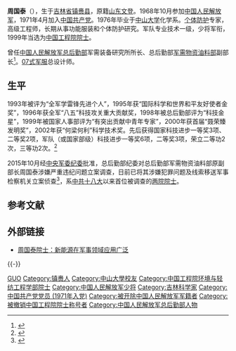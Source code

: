{{军人
|name = 周国泰
|image name = 
|width = 
|job = [[中央军委后勤保障部军需能源局|中国人民解放军总后勤部军需物资油料部]]副部长
|period = 
|birthname = 
|other_names = 
|foreign_names =
|english_names =
|Sex = 男
|date of birth = 1949年8月30日
|place of birth = {{PRC}}[[吉林省|吉林省]][[镇赉县|镇赉县]]
|date of death = 
|place of death = 
|nationality = {{PRC}}
|residence = [[北京市|北京市]]
|force = 
* [[中国人民武装警察部队|中国人民武装警察部队]]
* [[中国人民解放军|中国人民解放军]]
|weight = 
|party = {{CPC}}
|rank = [[File:PLA_Major_General.svg|15px]][[中国人民解放军少将|中国人民解放军少将]]
|spouse = 
|relatives = 
|educate =
|past = 
|work =
|award = 
|rankrecord = 
}}
'''周国泰'''（{{bd|1949年|8月30日|catIdx=M}}），生于[[吉林省|吉林省]][[镇赉县|镇赉县]]，原籍[[山东省|山东]][[文登区|文登]]。1968年10月参加[[中国人民解放军|中国人民解放军]]，1971年4月加入[[中国共产党|中国共产党]]。1976年毕业于[[中山大学|中山大学]]化学系。[[个体防护|个体防护]]专家，高级工程师，长期从事功能服装和个体防护研究。军队专业技术一级，少将军衔，1999年当选为[[中国工程院|中国工程院]][[中国工程院院士|院士]]。

曾任[[中国人民解放军总后勤部|中国人民解放军总后勤部]]军需装备研究所所长、总后勤部[[中央军委后勤保障部军需能源局|军需物资油料部]]副部长<ref>{{cite web|title=周国泰|url=http://www.cae.cn/cae/jsp/jump.jsp?oid=20111231115314468274272|publisher=中国工程院|archiveurl=https://web.archive.org/web/20170710035332/http://www.cae.cn/cae/jsp/jump.jsp?oid=20111231115314468274272|archivedate=2017-07-10|dead-url=no|access-date=2015-08-19}}</ref>。[[中国人民解放军07式军服|07式军服]]总设计师。

== 生平 ==
1993年被评为“全军学雷锋先进个人”，1995年获“国际科学和世界和平友好使者金奖”，1996年获全军“八五”科技攻关重大贡献奖，1998年被总后勤部评为“科技金星”，1999年被国家人事部评为“有突出贡献中青年专家”，2000年获首届“聂荣臻发明奖”，2002年获“何梁何利”科学技术奖。先后获得国家科技进步一等奖3项、二等奖2项，军队（或国家部级）科技进步一等奖6项，二等奖3项，荣立二等功2次，三等功2次。<ref>{{cite news|title=总后勤部周国泰被调查 被称"中国防弹衣之父"|url=http://news.163.com/15/1021/12/B6EUBKQU0001124J.html|accessdate=2015-10-21|newspaper=网易新闻|archive-url=https://web.archive.org/web/20151021151119/http://news.163.com/15/1021/12/B6EUBKQU0001124J.html|archive-date=2015-10-21|dead-url=yes}}</ref>

2015年10月经[[中央军事委员会纪律检查委员会|中央军委纪委]]批准，总后勤部纪委对总后勤部军需物资油料部原副部长周国泰涉嫌严重违纪问题立案调查，日前已将其涉嫌犯罪问题及线索移送军事检察机关立案侦查<ref>{{Cite web|title=周国泰被立案侦查 军中反腐打落“院士少将”|url=http://www.chinanews.com/gn/2015/10-21/7581570.shtml|accessdate=2015-10-21|publisher=中国新闻网|archiveurl=https://web.archive.org/web/20201015212107/http://www.chinanews.com/gn/2015/10-21/7581570.shtml|archivedate=2020-10-15|dead-url=no}}</ref>，系[[中国共产党第十八次全国代表大会|中共十八大]]以来首位被调查的[[中华人民共和国两院院士制度|两院院士]]。

== 参考文献 ==
{{Reflist}}

== 外部链接 ==
* [http://news.xinhuanet.com/mil/2013-08/01/c_125100881.htm 周国泰院士：新能源在军事领域应用广泛]{{Wayback|url=http://news.xinhuanet.com/mil/2013-08/01/c_125100881.htm |date=20130916233822 }}

{{-}}
{{中国工程院环境与轻纺工程学部院士}}
{{中共十八大到十九大期间的反腐败工作}}

{{Authority control}}

{{DEFAULTSORT:Zhou周}}
[[Category:周姓|GUO]]
[[Category:镇赉人|Category:镇赉人]]
[[Category:中山大學校友|Category:中山大學校友]]
[[Category:中国工程院环境与轻纺工程学部院士|Category:中国工程院环境与轻纺工程学部院士]]
[[Category:中国人民解放军少将|Category:中国人民解放军少将]]
[[Category:吉林科学家|Category:吉林科学家]]
[[Category:中国共产党党员_(1971年入党)|Category:中国共产党党员 (1971年入党)]]
[[Category:被开除中国人民解放军军籍者|Category:被开除中国人民解放军军籍者]]
[[Category:被撤销中国工程院院士称号者|Category:被撤销中国工程院院士称号者]]
[[Category:中国人民解放军总后勤部人物|Category:中国人民解放军总后勤部人物]]